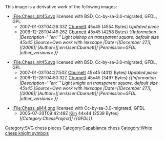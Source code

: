 {{Information
|Description=Light archbishop chess diagram piece
|Source=*[[:File:Chess_blt45.svg|Chess_blt45.svg]]
*[[:File:Chess_nlt45.svg|Chess_nlt45.svg]]
*[[:File:Chess_all44.png|Chess_all44.png]]
|Date=2010-05-23 11:25 (UTC)
|Author=*[[:File:Chess_blt45.svg|Chess_blt45.svg]]: [[:en:User:Cburnett]]
*[[:File:Chess_nlt45.svg|Chess_nlt45.svg]]: [[:en:User:Cburnett]]
*[[:File:Chess_all44.png|Chess_all44.png]]: OmegaChessFan
*derivative work: [[User:NikNaks93|NikNaks93]] ([[User talk:NikNaks93|<span class="signature-talk">talk</span>]])
|Permission=
|other_versions={{DerivativeVersions|Chess adt45.svg|Chess clt45.svg}}

}}

{{Cc-by-sa-3.0}}

== {{original upload log}} ==
This image is a derivative work of the following images:

*[[:File:Chess_blt45.svg]] licensed with BSD, Cc-by-sa-3.0-migrated, GFDL, GPL
**2007-01-03T04:26:33Z [[User:Cburnett|Cburnett]] 45x45 (4554 Bytes) ''<nowiki>Updated piece</nowiki>''
**2006-12-28T04:49:26Z [[User:Cburnett|Cburnett]] 45x45 (4258 Bytes) ''<nowiki>{{Information |Description='''en:''' Light bishop on transparent square, default size 45x45 |Source=Own work with Inkscape |Date=[[December 27]], [[2006]] |Author=[[:en:User:Cburnett]] |Permission=GFDL |other_versions= }} </nowiki>''

*[[:File:Chess_nlt45.svg]] licensed with BSD, Cc-by-sa-3.0-migrated, GFDL, GPL
**2007-01-03T04:27:50Z [[User:Cburnett|Cburnett]] 45x45 (4012 Bytes) ''<nowiki>Updated piece</nowiki>''
**2006-12-28T04:50:32Z [[User:Cburnett|Cburnett]] 45x45 (3497 Bytes) ''<nowiki>{{Information |Description='''en:''' Light knight on transparent square, default size 45x45 |Source=Own work with Inkscape |Date=[[December 27]], [[2006]] |Author=[[:en:User:Cburnett]] |Permission=GFDL |other_versions= }} </nowiki>''

*[[:File:Chess_all44.png]] licensed with Cc-by-sa-3.0-migrated, GFDL
**2005-07-20T09:42:48Z [[User:Klin|Klin]] 44x44 (2539 Bytes) ''<nowiki>[[Category:ChessProject]] {{GFDL}}</nowiki>''

{{Uploaded with derivativeFX}}

[[Category:SVG chess pieces]]
[[Category:Capablanca chess]]
[[Category:White chess knight symbols]]